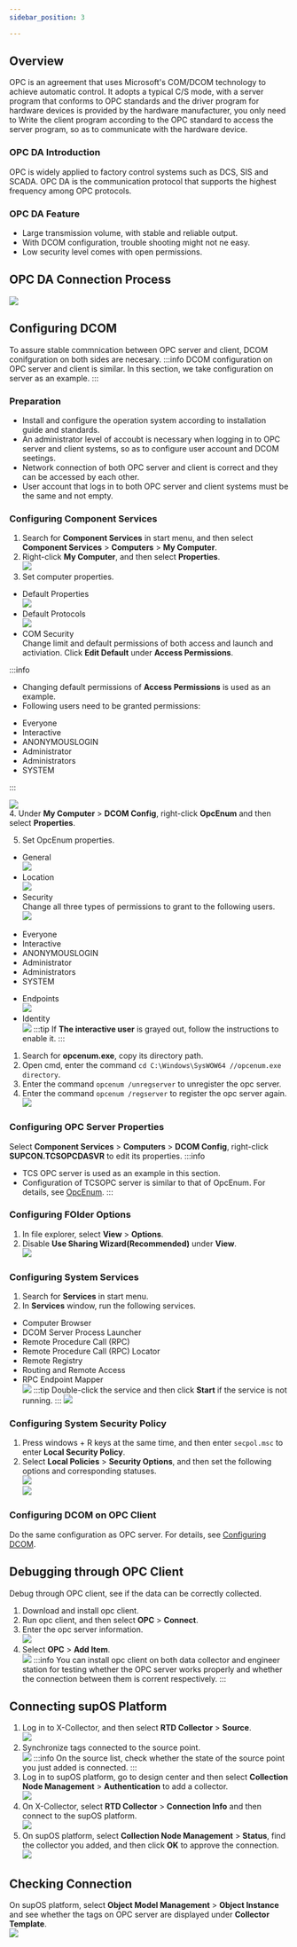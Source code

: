 ```yaml
---
sidebar_position: 3

---
```

## Overview
OPC is an agreement that uses Microsoft's COM/DCOM technology to achieve automatic control.
It adopts a typical C/S mode, with a server program that conforms to OPC standards and the driver program for hardware devices is provided by the hardware manufacturer, 
you only need to Write the client program according to the OPC standard to access the server program, so as to communicate with the hardware device.
### OPC DA Introduction
OPC is widely applied to factory control systems such as DCS, SIS and SCADA. OPC DA is the communication protocol that supports the highest frequency among OPC protocols.
### OPC DA Feature
- Large transmission volume, with stable and reliable output.
- With DCOM configuration, trouble shooting might not ne easy.
- Low security level comes with open permissions.
## OPC DA Connection Process <span id="dcom"></span>
![](https://wordpressfreezonex.oss-cn-hangzhou.aliyuncs.com/collectorDemo/16.jpg)
## Configuring DCOM 
To assure stable commnication between OPC server and client, DCOM conifguration on both sides are necesary.
:::info
DCOM configuration on OPC server and client is similar. In this section, we take configuration on server as an example.
:::
### Preparation
- Install and configure the operation system according to installation guide and standards.
- An administrator level of accoubt is necessary when logging in to OPC server and client systems, so as to configure user account and DCOM seetings.
- Network connection of both OPC server and client is correct and they can be accessed by each other.
- User account that logs in to both OPC server and client systems must be the same and not empty.
### Configuring Component Services
1. Search for **Component Services** in start menu, and then select **Component Services** > **Computers** > **My Computer**.
2. Right-click **My Computer**, and then select **Properties**.<br/>
![](https://wordpressfreezonex.oss-cn-hangzhou.aliyuncs.com/collectorDemo/1.jpg)
3. Set computer properties.
- Default Properties<br/>
![](https://wordpressfreezonex.oss-cn-hangzhou.aliyuncs.com/collectorDemo/2.jpg)
- Default Protocols<br/>
![](https://wordpressfreezonex.oss-cn-hangzhou.aliyuncs.com/collectorDemo/3.jpg)
- COM Security<br/>
Change limit and default permissions of both access and launch and activiation. Click **Edit Default** under **Access Permissions**.

:::info
- Changing default permissions of **Access Permissions** is used as an example.
- Following users need to be granted permissions:
<ul>
<li>Everyone</li>
<li>Interactive</li>
<li>ANONYMOUSLOGIN</li>
<li>Administrator</li>
<li>Administrators</li>
<li>SYSTEM<span id="opcenum"></span></li>
</ul>
:::

![](https://wordpressfreezonex.oss-cn-hangzhou.aliyuncs.com/collectorDemo/4.jpg)<br/>
4. Under **My Computer** > **DCOM Config**, right-click **OpcEnum** and then select **Properties**.



5. Set OpcEnum properties.
- General<br/>
![](https://wordpressfreezonex.oss-cn-hangzhou.aliyuncs.com/collectorDemo/5.jpg)
- Location<br/>
![](https://wordpressfreezonex.oss-cn-hangzhou.aliyuncs.com/collectorDemo/6.jpg)
- Security <br/>
Change all three types of permissions to grant to the following users.<br/>
![](https://wordpressfreezonex.oss-cn-hangzhou.aliyuncs.com/collectorDemo/7.jpg)
<ul>
<li>Everyone</li>
<li>Interactive</li>
<li>ANONYMOUSLOGIN</li>
<li>Administrator</li>
<li>Administrators</li>
<li>SYSTEM</li>
</ul>



- Endpoints<br/>
![](https://wordpressfreezonex.oss-cn-hangzhou.aliyuncs.com/collectorDemo/8.jpg)
- Identity<br/>
![](https://wordpressfreezonex.oss-cn-hangzhou.aliyuncs.com/collectorDemo/9.jpg)
:::tip
If **The interactive user** is grayed out, follow the instructions to enable it.
:::
1. Search for **opcenum.exe**, copy its directory path.
2. Open cmd, enter the command `cd C:\Windows\SysWOW64 //opcenum.exe directory`.
3. Enter the command `opcenum /unregserver` to unregister the opc server.
4. Enter the command `opcenum /regserver` to register the opc server again.<br/>
![](https://wordpressfreezonex.oss-cn-hangzhou.aliyuncs.com/collectorDemo/10.jpg)
### Configuring OPC Server Properties
Select **Component Services** > **Computers** > **DCOM Config**, right-click **SUPCON.TCSOPCDASVR** to edit its properties.
:::info
- TCS OPC server is used as an example in this section.
- Configuration of TCSOPC server is similar to that of OpcEnum. For details, see <a href="#opcenum">OpcEnum</a>.
:::
### Configuring FOlder Options
1. In file explorer, select **View** > **Options**.
2. Disable **Use Sharing Wizard(Recommended)** under **View**.<br/>
![](https://wordpressfreezonex.oss-cn-hangzhou.aliyuncs.com/collectorDemo/11.jpg)
### Configuring System Services
1. Search for **Services** in start menu.
2. In **Services** window, run the following services.
- Computer Browser
- DCOM Server Process Launcher
- Remote Procedure Call (RPC)
- Remote Procedure Call (RPC) Locator
- Remote Registry
- Routing and Remote Access
- RPC Endpoint Mapper<br/>
![](https://wordpressfreezonex.oss-cn-hangzhou.aliyuncs.com/collectorDemo/12.jpg)
:::tip
Double-click the service and then click **Start** if the service is not running.
:::
![](https://wordpressfreezonex.oss-cn-hangzhou.aliyuncs.com/collectorDemo/13.jpg)
### Configuring System Security Policy
1. Press windows + R keys at the same time, and then enter `secpol.msc` to enter **Local Security Policy**.
2. Select **Local Policies** > **Security Options**, and then set the following options and corresponding statuses.<br/>
![](https://wordpressfreezonex.oss-cn-hangzhou.aliyuncs.com/collectorDemo/14.jpg)<br/>
![](https://wordpressfreezonex.oss-cn-hangzhou.aliyuncs.com/collectorDemo/15.jpg)
### Configuring DCOM on OPC Client
Do the same configuration as OPC server. For details, see <a href="#dcom">Configuring DCOM</a>.
## Debugging through OPC Client
Debug through OPC client, see if the data can be correctly collected.
1. Download and install opc client.
2. Run opc client, and then select **OPC** > **Connect**.
3. Enter the opc server information.<br/>
![](https://wordpressfreezonex.oss-cn-hangzhou.aliyuncs.com/collectorDemo/17.jpg)
4. Select **OPC** > **Add Item**.<br/>
![](https://wordpressfreezonex.oss-cn-hangzhou.aliyuncs.com/collectorDemo/18.jpg)
:::info
You can install opc client on both data collector and engineer station for testing whether the OPC server works properly and whether the connection between them is corrent respectively.
:::
## Connecting supOS Platform
1. Log in to X-Collector, and then select **RTD Collector** > **Source**.<br/>
![](https://wordpressfreezonex.oss-cn-hangzhou.aliyuncs.com/collectorDemo/1.gif)
2. Synchronize tags connected to the source point.<br/>
![](https://wordpressfreezonex.oss-cn-hangzhou.aliyuncs.com/collectorDemo/2.gif)
:::info
On the source list, check whether the state of the source point you just added is connected.
:::
3. Log in to supOS platform, go to design center and then select **Collection Node Management** > **Authentication** to add a collector.<br/>
![](https://wordpressfreezonex.oss-cn-hangzhou.aliyuncs.com/collectorDemo/3.gif)
4. On X-Collector, select **RTD Collector** > **Connection Info** and then connect to the supOS platform.<br/>
![](https://wordpressfreezonex.oss-cn-hangzhou.aliyuncs.com/collectorDemo/4.gif)
5. On supOS platform, select **Collection Node Management** > **Status**, find the collector you added, and then click **OK** to approve the connection.<br/>
![](https://wordpressfreezonex.oss-cn-hangzhou.aliyuncs.com/collectorDemo/5.gif)
## Checking Connection
On supOS platform, select **Object Model Management** > **Object Instance** and see whether the tags on OPC server are displayed under **Collector Template**.<br/>
![](https://wordpressfreezonex.oss-cn-hangzhou.aliyuncs.com/collectorDemo/6.gif)


